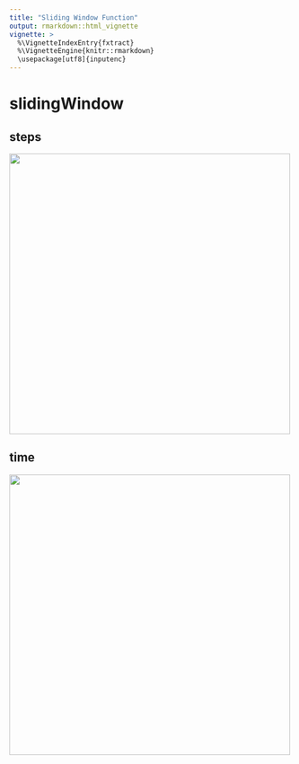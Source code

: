 ```yaml
---
title: "Sliding Window Function"
output: rmarkdown::html_vignette
vignette: >
  %\VignetteIndexEntry{fxtract}
  %\VignetteEngine{knitr::rmarkdown}
  \usepackage[utf8]{inputenc}
---
```


# slidingWindow

## steps

<img src="img/slidingWindow_steps.svg" width="500">

## time

<img src="img/slidingWindow_time.svg" width="500">
